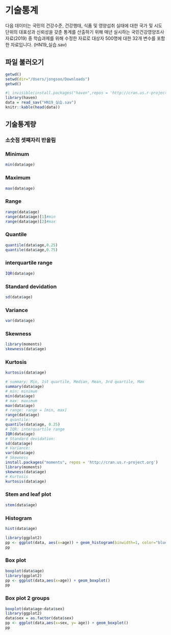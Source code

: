 # 기술통계

다음 데이터는 국민의 건강수준, 건강행태, 식품 및 영양섭취 실태에 대한 국가 및 시도 단위의 대표성과 신뢰성을 갖춘 통계를 산출하기 위해 매년 실시하는 국민건강영양조사 자료(2019) 중 학습과제를 위해 수정한 자료로 대상자 500명에 대한 32개 변수를 포함한 자료입니다. (HN19_실습.sav)

## 파일 불러오기

```r

getwd()
setwd(dir="/Users/jongsoo/Downloads")
getwd()

#| invisible(install.packages("haven",repos = 'http://cran.us.r-project.org'))
library(haven)
data = read_sav("HN19_실습.sav")
knitr::kable(head(data))
```

## 기술통계량

### 소숫점 셋째자리 반올림

### Minimum

```r
min(data$age)
```

### Maximum

```r
max(data$age)
```

### Range

```r
range(data$age)
range(data$age)[1]#min
range(data$age)[2]#max
```

### Quantile

```r
quantile(data$age,0.25)
quantile(data$age,0.75)
```

### interquartile range

```r
IQR(data$age)
```

### Standard devidation

```r
sd(data$age)
```

### Variance

```r
var(data$age)
```

### Skewness

```r
library(moments)
skewness(data$age)
```

### Kurtosis

```r
kurtosis(data$age)
```

```r
# summary: Min, 1st quartile, Median, Mean, 3rd quartile, Max
summary(data$age)
# min: minimum
min(data$age)
# max: maximum
max(data$age)
# range: range = [min, max]
range(data$age)
# quantile: 
quantile(data$age, 0.25)
# IQR: interquartile range
IQR(data$age)
# Standard devidation: 
sd(data$age)
# Variance: 
var(data$age)
# Skewness
install.packages("moments", repos = 'http://cran.us.r-project.org')
library(moments)
skewness(data$age)
# Kurtosis
kurtosis(data$age)
```

### Stem and leaf plot

```r
stem(data$age)
```

### Histogram

```r
hist(data$age)

library(ggplot2)
pp <- ggplot(data, aes(x=age)) + geom_histogram(binwidth=1, color="blue", fill="white")
pp

```

### Box plot

```r
boxplot(data$age)
library(ggplot2)
pp <- ggplot(data,aes(x=age)) + geom_boxplot()
pp
```

### Box plot 2 groups

```r
boxplot(data$age~data$sex)
library(ggplot2)
data$sex = as.factor(data$sex)
pp <- ggplot(data,aes(x=sex, y= age)) + geom_boxplot()
pp
```
